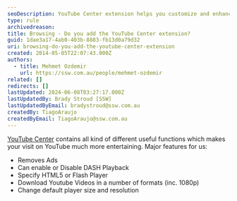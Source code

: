 ```yaml
---
seoDescription: YouTube Center extension helps you customize and enhance your YouTube experience with features like ad removal, DASH playback control, video format downloads, and more.
type: rule
archivedreason:
title: Browsing - Do you add the YouTube Center extension?
guid: 1dae3a17-4ab0-403b-8883-fb13d0a79d32
uri: browsing-do-you-add-the-youtube-center-extension
created: 2014-05-05T22:07:43.000Z
authors:
  - title: Mehmet Ozdemir
    url: https://ssw.com.au/people/mehmet-ozdemir
related: []
redirects: []
lastUpdated: 2024-06-08T03:27:17.000Z
lastUpdatedBy: Brady Stroud [SSW]
lastUpdatedByEmail: bradystroud@ssw.com.au
createdBy: TiagoAraujo
createdByEmail: TiagoAraujo@ssw.com.au
---
```


[YouTube Center](https://github.com/YePpHa/YouTubeCenter/wiki) contains all kind of different useful functions which makes your visit on YouTube much more entertaining.
Major features for us:

* Removes Ads
* Can enable or Disable DASH Playback
* Specify HTML5 or Flash Player
* Download Youtube Videos in a number of formats (inc. 1080p)
* Change default player size and resolution
